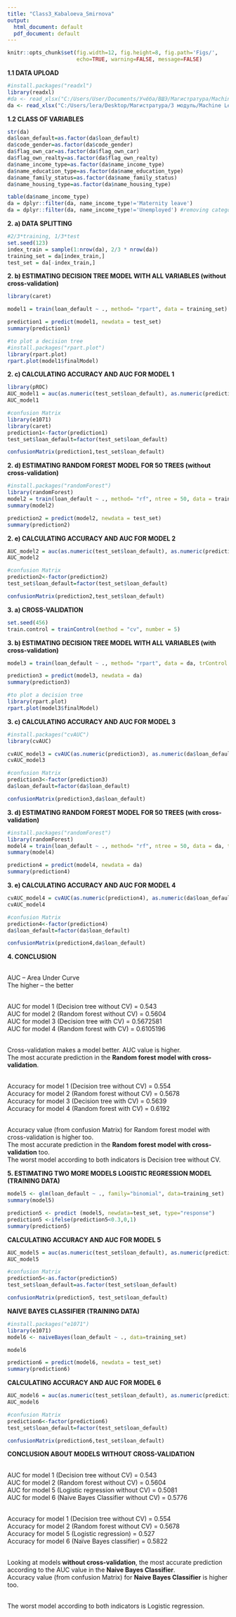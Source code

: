 ---
title: "Class3_Kabaloeva_Smirnova"
output:
  html_document: default
  pdf_document: default
---

```{r, include=FALSE}
knitr::opts_chunk$set(fig.width=12, fig.height=8, fig.path='Figs/',
                      echo=TRUE, warning=FALSE, message=FALSE)
```

**1.1 DATA UPLOAD**
```{r}
#install.packages("readxl")
library(readxl)
#da <- read_xlsx("C:/Users/User/Documents/Учёба/ВШЭ/Магистратура/Machine Learning/Class 3/data3.xlsx")
da <- read_xlsx("C:/Users/lera/Desktop/Магистратура/3 модуль/Machine Learning/class 3/data.xlsx")
```

**1.2 CLASS OF VARIABLES**
```{r}
str(da)
da$loan_default=as.factor(da$loan_default)
da$code_gender=as.factor(da$code_gender)
da$flag_own_car=as.factor(da$flag_own_car)
da$flag_own_realty=as.factor(da$flag_own_realty)
da$name_income_type=as.factor(da$name_income_type)
da$name_education_type=as.factor(da$name_education_type)
da$name_family_status=as.factor(da$name_family_status)
da$name_housing_type=as.factor(da$name_housing_type)
```

```{r}
table(da$name_income_type)
da = dplyr::filter(da, name_income_type!='Maternity leave') 
da = dplyr::filter(da, name_income_type!='Unemployed') #removing categories that rarely occur in the sample so that there are no problems after splitting 
```

**2. a) DATA SPLITTING**
```{r}
#2/3*training, 1/3*test
set.seed(123)
index_train = sample(1:nrow(da), 2/3 * nrow(da))
training_set = da[index_train,]
test_set = da[-index_train,]
```

**2. b) ESTIMATING DECISION TREE MODEL WITH ALL VARIABLES (without cross-validation)**
```{r}
library(caret)

model1 = train(loan_default ~ ., method= "rpart", data = training_set)

prediction1 = predict(model1, newdata = test_set)
summary(prediction1)

#to plot a decision tree 
#install.packages("rpart.plot")
library(rpart.plot)
rpart.plot(model1$finalModel)
```
**2. c) CALCULATING ACCURACY AND AUC FOR MODEL 1**
```{r}
library(pROC)
AUC_model1 = auc(as.numeric(test_set$loan_default), as.numeric(prediction1))
AUC_model1

#confusion Matrix
library(e1071)
library(caret)
prediction1<-factor(prediction1)
test_set$loan_default=factor(test_set$loan_default)

confusionMatrix(prediction1,test_set$loan_default)
```

**2. d) ESTIMATING RANDOM FOREST MODEL FOR 50 TREES (without cross-validation)**
```{r}
#install.packages("randomForest")
library(randomForest)
model2 = train(loan_default ~ ., method= "rf", ntree = 50, data = training_set)
summary(model2)

prediction2 = predict(model2, newdata = test_set)
summary(prediction2)
```

**2. e) CALCULATING ACCURACY AND AUC FOR MODEL 2**
```{r}
AUC_model2 = auc(as.numeric(test_set$loan_default), as.numeric(prediction2))
AUC_model2

#confusion Matrix
prediction2<-factor(prediction2)
test_set$loan_default=factor(test_set$loan_default)

confusionMatrix(prediction2,test_set$loan_default)
```


**3. a) CROSS-VALIDATION**
```{r}
set.seed(456)
train.control = trainControl(method = "cv", number = 5)
```

**3. b) ESTIMATING DECISION TREE MODEL WITH ALL VARIABLES (with cross-validation)**
```{r}
model3 = train(loan_default ~ ., method= "rpart", data = da, trControl = train.control)

prediction3 = predict(model3, newdata = da)
summary(prediction3)

#to plot a decision tree 
library(rpart.plot)
rpart.plot(model3$finalModel)
```

**3. c) CALCULATING ACCURACY AND AUC FOR MODEL 3**
```{r}
#install.packages("cvAUC")
library(cvAUC)

cvAUC_model3 = cvAUC(as.numeric(prediction3), as.numeric(da$loan_default))
cvAUC_model3

#confusion Matrix
prediction3<-factor(prediction3)
da$loan_default=factor(da$loan_default)

confusionMatrix(prediction3,da$loan_default)
```


**3. d) ESTIMATING RANDOM FOREST MODEL FOR 50 TREES (with cross-validation)**
```{r}
#install.packages("randomForest")
library(randomForest)
model4 = train(loan_default ~ ., method= "rf", ntree = 50, data = da, trControl = train.control)
summary(model4)

prediction4 = predict(model4, newdata = da)
summary(prediction4)
```

**3. e) CALCULATING ACCURACY AND AUC FOR MODEL 4**
```{r}
cvAUC_model4 = cvAUC(as.numeric(prediction4), as.numeric(da$loan_default))
cvAUC_model4

#confusion Matrix
prediction4<-factor(prediction4)
da$loan_default=factor(da$loan_default)

confusionMatrix(prediction4,da$loan_default)
```


**4. CONCLUSION**

<br>AUC – Area Under Curve 
<br>The higher – the better

<br>AUC for model 1 (Decision tree without CV) = 0.543
<br>AUC for model 2 (Random forest without CV) = 0.5604
<br>AUC for model 3 (Decision tree with CV) = 0.5672581
<br>AUC for model 4 (Random forest with CV) = 0.6105196

<br>Cross-validation makes a model better. AUC value is higher.
<br>The most accurate prediction in the **Random forest model with cross-validation**.

<br>Accuracy for model 1 (Decision tree without CV) = 0.554 
<br>Accuracy for model 2 (Random forest without CV) = 0.5678
<br>Accuracy for model 3 (Decision tree with CV) = 0.5639
<br>Accuracy for model 4 (Random forest with CV) = 0.6192

<br>Accuracy value (from confusion Matrix) for Random forest model with cross-validation is higher too.
<br>The most accurate prediction in the **Random forest model with cross-validation** too.
<br>The worst model according to both indicators is Decision tree without CV.

**5. ESTIMATING TWO MORE MODELS**
**LOGISTIC REGRESSION MODEL (TRAINING DATA)**
```{r}
model5 <- glm(loan_default ~ ., family="binomial", data=training_set)
summary(model5)

prediction5 <- predict (model5, newdata=test_set, type="response")
prediction5 <-ifelse(prediction5<0.3,0,1)
summary(prediction5)
```
**CALCULATING ACCURACY AND AUC FOR MODEL 5**
```{r}
AUC_model5 = auc(as.numeric(test_set$loan_default), as.numeric(prediction5))
AUC_model5

#confusion Matrix
prediction5<-as.factor(prediction5)
test_set$loan_default=as.factor(test_set$loan_default)

confusionMatrix(prediction5, test_set$loan_default) 
```

**NAIVE BAYES CLASSIFIER (TRAINING DATA)**
```{r}
#install.packages("e1071")
library(e1071)
model6 <- naiveBayes(loan_default ~ ., data=training_set)

model6

prediction6 = predict(model6, newdata = test_set)
summary(prediction6)
```
**CALCULATING ACCURACY AND AUC FOR MODEL 6**
```{r}
AUC_model6 = auc(as.numeric(test_set$loan_default), as.numeric(prediction6))
AUC_model6

#confusion Matrix
prediction6<-factor(prediction6)
test_set$loan_default=factor(test_set$loan_default)

confusionMatrix(prediction6,test_set$loan_default)
```

**CONCLUSION ABOUT MODELS WITHOUT CROSS-VALIDATION**

<br>AUC for model 1 (Decision tree without CV) = 0.543
<br>AUC for model 2 (Random forest without CV) = 0.5604
<br>AUC for model 5 (Logistic regression without CV) = 0.5081
<br>AUC for model 6 (Naive Bayes Classifier without CV) = 0.5776


<br>Accuracy for model 1 (Decision tree without CV) = 0.554 
<br>Accuracy for model 2 (Random forest without CV) = 0.5678 
<br>Accuracy for model 5 (Logistic regression) = 0.527
<br>Accuracy for model 6 (Naïve Bayes classifier) = 0.5822 

<br>Looking at models **without cross-validation**, the most accurate prediction according to the AUC value in the **Naive Bayes Classifier**.
<br>Accuracy value (from confusion Matrix) for **Naive Bayes Classifier** is higher too.

<br>The worst model according to both indicators is Logistic regression.